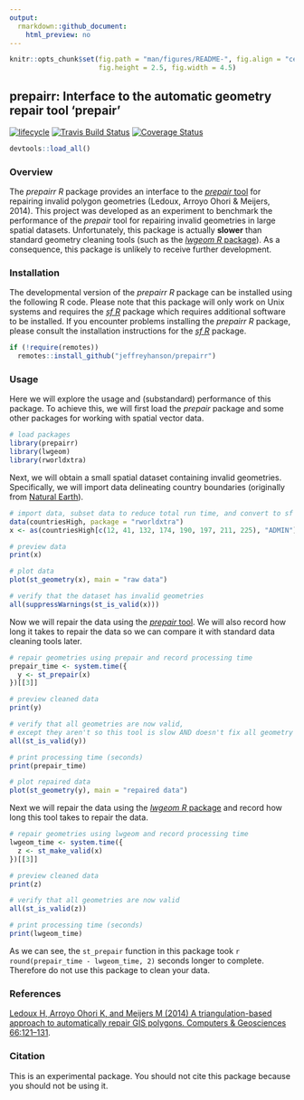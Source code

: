 ```yaml
---
output:
  rmarkdown::github_document:
    html_preview: no
---
```


```r
knitr::opts_chunk$set(fig.path = "man/figures/README-", fig.align = "center",
                      fig.height = 2.5, fig.width = 4.5)
```

<!--- README.md is generated from README.Rmd. Please edit that file -->

## prepairr: Interface to the automatic geometry repair tool 'prepair'
[![lifecycle](https://img.shields.io/badge/Lifecycle-experimental-orange.svg)](https://www.tidyverse.org/lifecycle/#experimental)
[![Travis Build Status](https://img.shields.io/travis/jeffreyhanson/prepairr/master.svg?label=Status)](https://travis-ci.org/jeffreyhanson/prepairr)
[![Coverage Status](https://codecov.io/github/jeffreyhanson/prepairr/coverage.svg?branch=master)](https://codecov.io/github/jeffreyhanson/prepairr?branch=master)
```r
devtools::load_all()
```

### Overview

The _prepairr R_ package provides an interface to the [_prepair_ tool](https://github.com/tudelft3d/prepair) for repairing invalid polygon geometries (Ledoux, Arroyo Ohori & Meijers, 2014). This project was developed as an experiment to benchmark the performance of the _prepair_ tool for repairing invalid geometries in large spatial datasets. Unfortunately, this package is actually **slower** than standard geometry cleaning tools (such as the [_lwgeom R_ package](https://CRAN.R-project.org/package=lwgeom)). As a consequence, this package is unlikely to receive further development.

### Installation

The developmental version of the _prepairr R_ package can be installed using the following R code. Please note that this package will only work on Unix systems and requires the [_sf R_](https://github.com/r-spatial/sf) package which requires additional software to be installed. If you encounter problems installing the _prepairr R_ package, please consult the installation instructions for the [_sf R_](https://github.com/r-spatial/sf) package.

```r
if (!require(remotes))
  remotes::install_github("jeffreyhanson/prepairr")
```

### Usage

Here we will explore the usage and (substandard) performance of this package. To achieve this, we will first load the _prepair_ package and some other packages for working with spatial vector data.

```r
# load packages
library(prepairr)
library(lwgeom)
library(rworldxtra)
```

Next, we will obtain a small spatial dataset containing invalid geometries. Specifically, we will import data delineating country boundaries (originally from [Natural Earth](https://www.naturalearthdata.com/)).

```r
# import data, subset data to reduce total run time, and convert to sf format
data(countriesHigh, package = "rworldxtra")
x <- as(countriesHigh[c(12, 41, 132, 174, 190, 197, 211, 225), "ADMIN"], "sf")

# preview data
print(x)

# plot data
plot(st_geometry(x), main = "raw data")

# verify that the dataset has invalid geometries
all(suppressWarnings(st_is_valid(x)))
```

Now we will repair the data using the [_prepair_ tool](https://github.com/tudelft3d/prepair). We will also record how long it takes to repair the data so we can compare it with standard data cleaning tools later.

```r
# repair geometries using prepair and record processing time
prepair_time <- system.time({
  y <- st_prepair(x)
})[[3]]

# preview cleaned data
print(y)

# verify that all geometries are now valid,
# except they aren't so this tool is slow AND doesn't fix all geometry issues
all(st_is_valid(y))

# print processing time (seconds)
print(prepair_time)

# plot repaired data
plot(st_geometry(y), main = "repaired data")
```

Next we will repair the data using the [_lwgeom R_ package](https://CRAN.R-project.org/package=lwgeom) and record how long this tool takes to repair the data.

```r
# repair geometries using lwgeom and record processing time
lwgeom_time <- system.time({
  z <- st_make_valid(x)
})[[3]]

# preview cleaned data
print(z)

# verify that all geometries are now valid
all(st_is_valid(z))

# print processing time (seconds)
print(lwgeom_time)
```

As we can see, the `st_prepair` function in this package took `r round(prepair_time - lwgeom_time, 2)` seconds longer to complete. Therefore do not use this package to clean your data.

### References

[Ledoux H, Arroyo Ohori K, and Meijers M (2014) A triangulation-based approach to automatically repair GIS polygons. Computers & Geosciences 66:121--131](https://doi.org/10.1016/j.cageo.2014.01.009).

### Citation

This is an experimental package. You should not cite this package because you should not be using it.
